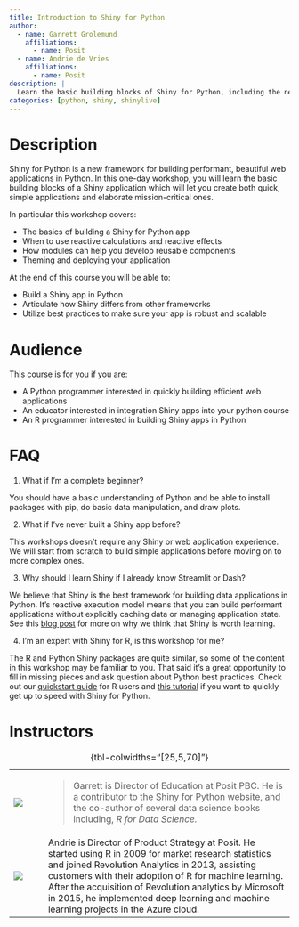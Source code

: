 ```yaml
---
title: Introduction to Shiny for Python
author:
  - name: Garrett Grolemund
    affiliations:
      - name: Posit
  - name: Andrie de Vries
    affiliations:
      - name: Posit
description: |
  Learn the basic building blocks of Shiny for Python, including the new Shiny Express syntax.
categories: [python, shiny, shinylive]
---
```


# Description

Shiny for Python is a new framework for building performant, beautiful web applications in Python. In this one-day workshop, you will learn the basic building blocks of a Shiny application which will let you create both quick, simple applications and elaborate mission-critical ones.

In particular this workshop covers:

-   The basics of building a Shiny for Python app
-   When to use reactive calculations and reactive effects
-   How modules can help you develop reusable components
-   Theming and deploying your application

At the end of this course you will be able to:

-   Build a Shiny app in Python
-   Articulate how Shiny differs from other frameworks
-   Utilize best practices to make sure your app is robust and scalable

# Audience

This course is for you if you are:

-   A Python programmer interested in quickly building efficient web applications
-   An educator interested in integration Shiny apps into your python course
-   An R programmer interested in building Shiny apps in Python

# FAQ

1.  What if I'm a complete beginner?

You should have a basic understanding of Python and be able to install packages with pip, do basic data manipulation, and draw plots.

2.  What if I've never built a Shiny app before?

This workshops doesn't require any Shiny or web application experience. We will start from scratch to build simple applications before moving on to more complex ones.

3.  Why should I learn Shiny if I already know Streamlit or Dash?

We believe that Shiny is the best framework for building data applications in Python. It's reactive execution model means that you can build performant applications without explicitly caching data or managing application state. See this [blog post](https://posit.co/blog/why-shiny-for-python/) for more on why we think that Shiny is worth learning.

4.  I'm an expert with Shiny for R, is this workshop for me?

The R and Python Shiny packages are quite similar, so some of the content in this workshop may be familiar to you. That said it's a great opportunity to fill in missing pieces and ask question about Python best practices. Check out our [quickstart guide](https://shiny.rstudio.com/py/docs/r-quickstart.html) for R users and [this tutorial](https://www.youtube.com/watch?v=pXidQWYY14w) if you want to quickly get up to speed with Shiny for Python.

# Instructors

+------------------------------------+----------------+---------------------------------------------------------------------------------------------------------------------------------------------------------------------------------------------------------------------------------------------------------------------------------------------------------------------------------------------------------------------------+
| ![](images/garrett-grolemund.jpeg) |                | > Garrett is Director of Education at Posit PBC. He is a contributor to the Shiny for Python website, and the co-author of several data science books including, *R for Data Science.*                                                                                                                                                                                    |
+------------------------------------+----------------+---------------------------------------------------------------------------------------------------------------------------------------------------------------------------------------------------------------------------------------------------------------------------------------------------------------------------------------------------------------------------+
| ![](images/andrie-de-vries.jpg)    |                | Andrie is Director of Product Strategy at Posit. He started using R in 2009 for market research statistics and joined Revolution Analytics in 2013, assisting customers with their adoption of R for machine learning. After the acquisition of Revolution analytics by Microsoft in 2015, he implemented deep learning and machine learning projects in the Azure cloud. |
+------------------------------------+----------------+---------------------------------------------------------------------------------------------------------------------------------------------------------------------------------------------------------------------------------------------------------------------------------------------------------------------------------------------------------------------------+

: {tbl-colwidths="\[25,5,70\]"}